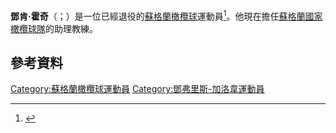 '''鄧肯·霍奇'''（{{lang-en|Duncan Hodge}}；{{bd|1974年|8月18日}}）是一位已經退役的[[蘇格蘭|蘇格蘭]][[橄欖球|橄欖球]]運動員<ref name = "hero">{{Cite web |url=http://www.sporting-heroes.net/rugby-heroes/displayhero.asp?HeroID=6450 |title=Duncan Hodge on Sporting Heroes |accessdate=2015-11-23 |archive-date=2020-04-14 |archive-url=https://web.archive.org/web/20200414033240/http://www.sporting-heroes.net/rugby/ |dead-url=no }}</ref>。他現在擔任[[蘇格蘭國家橄欖球隊|蘇格蘭國家橄欖球隊]]的助理教練。

==參考資料==
{{Reflist}}

{{DEFAULTSORT:Hodge, Duncan}}
[[Category:蘇格蘭橄欖球運動員|Category:蘇格蘭橄欖球運動員]]
[[Category:鄧弗里斯-加洛韋運動員|Category:鄧弗里斯-加洛韋運動員]]